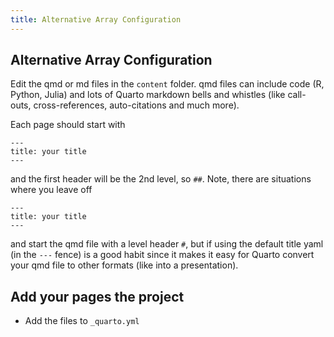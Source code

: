 ```yaml
---
title: Alternative Array Configuration
---
```


## Alternative Array Configuration

Edit the qmd or md files in the `content` folder. qmd files can include code (R, Python, Julia) and lots of Quarto markdown bells and whistles (like call-outs, cross-references, auto-citations and much more).

Each page should start with

    ---
    title: your title
    ---

and the first header will be the 2nd level, so `##`. Note, there are situations where you leave off

    ---
    title: your title
    ---

and start the qmd file with a level header `#`, but if using the default title yaml (in the `---` fence) is a good habit since it makes it easy for Quarto convert your qmd file to other formats (like into a presentation).

## Add your pages the project

-   Add the files to `_quarto.yml`
